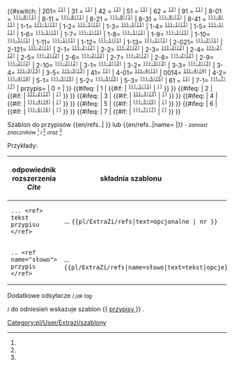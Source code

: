 <noinclude>{{pl/ExtraZi/inne strony|en= 
|pl=:template:extraZi/refs
}}</noinclude><includeonly><!--
 ~ ~ ~ ~ ~ ~ ~ ~ ~ ~ koment ~ ~ ~ ~ ~ ~ ~
--><!--
~ ~ ~ ~ ~ ~ ~ ~ ~ ~ początek  ~ ~ ~ ~ ~ ~ ~
-->{{#switch: <!--{{uc:-->{{{1<!--|-->}}}<!--}}--><!--
  --><!--| = --><!--
  --><!--{{{text|}}} --><!--
  -->|<!--
 -->201=<!-- bylo 100102 na 2-021
  --><span id="ref-2"></span><!--
  --><span title="odsyłacz do note-2 na dole"><!--
  --><sup><tt>[[#note-2|[1]]]</tt></sup></span><!--
 -->| 31 =<!--
  --><span id="ref-3"><!--opcjonalny tekst--></span><!--
  --><span title="odsyłacz do note-3 na dole"><!--
  --><sup><tt>[[#note-3|[1]]]</tt></sup></span><!--
 -->| 42 =<!--
  --><span id="ref-4"><!--opcjonalny tekst--></span><!--
  --><span title="odsyłacz do note-4 na dole"><!--
  --><sup><tt>[[#note-4|[2]]]</tt></sup></span><!--
 -->| 51 =<!--
  --><span id="ref-5"><!--opcjonalny tekst--></span><!--
  --><span title="odsyłacz do note-5 na dole"><!--
  --><sup><tt>[[#note-5|[1]]]</tt></sup></span><!--
 -->| 62 =<!--
  --><span id="ref-6"><!--opcjonalny tekst--></span><!--
  --><span title="odsyłacz do note-6 na dole"><!--
  --><sup><tt>[[#note-6|[2]]]</tt></sup></span><!--
 -->| 91 =<!--
  --><span id="ref-9"><!--opcjonalny tekst--></span><!--
  --><span title="odsyłacz do note-9 na dole"><!--
  --><sup><tt>[[#note-9|[1]]]</tt></sup></span><!--
 -->| 8-01 =<!--
  --><span id="ref-{{{name|}}}_8-0"><!--opcjonalny tekst--></span><!--
  --><span title="odsyłacz do note-{{{name|}}}-8 na dole"><!--
  --><sup><tt>[[#note-{{{name|}}}-8|[1]]]</tt></sup></span><!--
 -->| 8-11 =<!--
  --><span id="ref-{{{name|}}}_8-1"><!--opcjonalny tekst--></span><!--
  --><span title="odsyłacz do note-{{{name|}}}-8 na dole"><!--
  --><sup><tt>[[#note-{{{name|}}}-8|[1]]]</tt></sup></span><!--
 -->| 8-21 =<!--
  --><span id="ref-{{{name|}}}_8-2"><!--opcjonalny tekst--></span><!--
  --><span title="odsyłacz do note-{{{name|}}}-8 na dole"><!--
  --><sup><tt>[[#note-{{{name|}}}-8|[1]]]</tt></sup></span><!--
 -->| 8-31 =<!--
  --><span id="ref-{{{name|}}}_8-3"><!--opcjonalny tekst--></span><!--
  --><span title="odsyłacz do note-{{{name|}}}-8 na dole"><!--
  --><sup><tt>[[#note-{{{name|}}}-8|[1]]]</tt></sup></span><!--
 -->| 8-41 =<!--
  --><span id="ref-{{{name|}}}_8-4"><!--opcjonalny tekst--></span><!--
  --><span title="odsyłacz do note-{{{name|}}}-8 na dole"><!--
  --><sup><tt>[[#note-{{{name|}}}-8|[1]]]</tt></sup></span><!--
  -->|<!--
 -->1-1=<!--
  --><span id="ref-{{{name|}}}_1-1"><!--opcjonalny tekst--></span><!--
  --><span title="odsyłacz do note-{{{name|}}}-1.1 na dole"><!--
  --><sup><tt>[[#note-{{{name|}}}-1|[1]]]</tt></sup></span><!--
  -->|<!--
 -->1-2=<!--
  --><span id="ref-{{{name|}}}_1-2"><!--opcjonalny tekst--></span><!--
  --><span title="odsyłacz do note-{{{name|}}}-1.2 na dole"><!--
  --><sup><tt>[[#note-{{{name|}}}-1|[1]]]</tt></sup></span><!--
  -->|<!--
 -->1-3=<!--
  --><span id="ref-{{{name|}}}_1-3"><!--opcjonalny tekst--></span><!--
  --><span title="odsyłacz do note-{{{name|}}}-1.3 na dole"><!--
  --><sup><tt>[[#note-{{{name|}}}-1|[1]]]</tt></sup></span><!--
  -->|<!--
 -->1-4=<!--
  --><span id="ref-{{{name|}}}_1-4"><!--opcjo. tekst--></span><!--
  --><span title="odsyłacz do note-{{{name|}}}-1.4 na dole"><!--
  --><sup><tt>[[#note-{{{name|}}}-1|[1]]]</tt></sup></span><!--
  -->|<!--
 -->1-5=<!--
  --><span id="ref-{{{name|}}}_1-5"><!-- tekst--></span><!--
  --><span title="odsyłacz do note-{{{name|}}}-1 na dole"><!--
  --><sup><tt>[[#note-{{{name|}}}-1|[1]]]</tt></sup></span><!--
  -->|<!--
 -->1-6=<!--
  --><span id="ref-{{{name|}}}_1-6"></span><!--
  --><span title="odsyłacz do note-{{{name|}}}-1 na dole"><!--
  --><sup><tt>[[#note-{{{name|}}}-1|[1]]]</tt></sup></span><!--
  -->|<!--
 -->1-7=<!--
  --><span id="ref-{{{name|}}}_1-7"></span><!--
  --><span title="odsyłacz do note-{{{name|}}}-1 na dole"><!--
  --><sup><tt>[[#note-{{{name|}}}-1|[1]]]</tt></sup></span><!--
  -->|<!--
 -->1-8=<!--
  --><span id="ref-{{{name|}}}_1-8"></span><!--
  --><span title="odsyłacz do note-{{{name|}}}-1 na dole"><!--
  --><sup><tt>[[#note-{{{name|}}}-1|[1]]]</tt></sup></span><!--
  -->|<!--
 -->1-9=<!--
  --><span id="ref-{{{name|}}}_1-9"></span><!--
  --><span title="odsyłacz do note-{{{name|}}}-1 na dole"><!--
  --><sup><tt>[[#note-{{{name|}}}-1|[1]]]</tt></sup></span><!--
  -->|<!--
 -->1-10=<!--
  --><span id="ref-{{{name|}}}_1-10"></span><!--
  --><span title="odsyłacz do note-{{{name|}}}-1 na dole"><!--
  --><sup><tt>[[#note-{{{name|}}}-1|[1]]]</tt></sup></span><!--
  -->|<!--
 -->1-11=<!--
  --><span id="ref-{{{name|}}}_1-11"></span><!--
  --><span title="odsyłacz do note-{{{name|}}}-1 na dole"><!--
  --><sup><tt>[[#note-{{{name|}}}-1|[1]]]</tt></sup></span><!--
  -->|<!--
 -->1-12=<!--
  --><span id="ref-{{{name|}}}_1-12"></span><!--
  --><span title="odsyłacz do note-{{{name|}}}-1 na dole"><!--
  --><sup><tt>[[#note-{{{name|}}}-1|[1]]]</tt></sup></span><!--
  -->|<!--
 -->1-13=<!--
  --><span id="ref-{{{name|}}}_1-13"></span><!--
  --><span title="odsyłacz do note-{{{name|}}}-1 na dole"><!--
  --><sup><tt>[[#note-{{{name|}}}-1|[1]]]</tt></sup></span><!--
  -->|<!--
 -->2-021=<!--
  --><span id="ref-{{{name|}}}_2-0"><!--opcjonalny tekst--></span><!--
  --><span title="odsyłacz do note-{{{name|}}}-2 na dole"><!--
  --><sup><tt>[[#note-{{{name|}}}-2|[1]]]</tt></sup></span><!--
  -->|<!--
 -->2-121=<!--
  --><span id="ref-{{{name|}}}_2-1"><!--opcjonalny tekst--></span><!--
  --><span title="odsyłacz do note-{{{name|}}}-2 na dole"><!--
  --><sup><tt>[[#note-{{{name|}}}-2|[1]]]</tt></sup></span><!--
  -->|<!--
 -->2-1=<!--
  --><span id="ref-{{{name|}}}_2-1"><!--opcjonalny tekst--></span><!--
  --><span title="odsyłacz do note-{{{name|}}}-2 na dole"><!--
  --><sup><tt>[[#note-{{{name|}}}-2|[2]]]</tt></sup></span><!--
  -->|<!--
 -->2-2=<!--
  --><span id="ref-{{{name|}}}_2-2"><!--opcjonalny tekst--></span><!--
  --><span title="odsyłacz do note-{{{name|}}}-2 na dole"><!--
  --><sup><tt>[[#note-{{{name|}}}-2|[2]]]</tt></sup></span><!--
  -->|<!--
 -->2-3=<!--
  --><span id="ref-{{{name|}}}_2-3"><!--opcjonalny tekst--></span><!--
  --><span title="odsyłacz do note-{{{name|}}}-2 na dole"><!--
  --><sup><tt>[[#note-{{{name|}}}-2|[2]]]</tt></sup></span><!--
  -->|<!--
 -->2-4=<!--
  --><span id="ref-{{{name|}}}_2-4"></span><!--
  --><span title="odsyłacz do note-{{{name|}}}-2 na dole"><!--
  --><sup><tt>[[#note-{{{name|}}}-2|[2]]]</tt></sup></span><!--
  -->|<!--
 -->2-5=<!--
  --><span id="ref-{{{name|}}}_2-5"></span><!--
  --><span title="odsyłacz do note-{{{name|}}}-2 na dole"><!--
  --><sup><tt>[[#note-{{{name|}}}-2|[2]]]</tt></sup></span><!--
  -->|<!--
 -->2-6=<!--
  --><span id="ref-{{{name|}}}_2-6"></span><!--
  --><span title="odsyłacz do note-{{{name|}}}-2 na dole"><!--
  --><sup><tt>[[#note-{{{name|}}}-2|[2]]]</tt></sup></span><!--
  -->|<!--
 -->2-7=<!--
  --><span id="ref-{{{name|}}}_2-7"></span><!--
  --><span title="odsyłacz do note-{{{name|}}}-2 na dole"><!--
  --><sup><tt>[[#note-{{{name|}}}-2|[2]]]</tt></sup></span><!--
  -->|<!--
 -->2-8=<!--
  --><span id="ref-{{{name|}}}_2-8"></span><!--
  --><span title="odsyłacz do note-{{{name|}}}-2 na dole"><!--
  --><sup><tt>[[#note-{{{name|}}}-2|[2]]]</tt></sup></span><!--
  -->|<!--
 -->2-9=<!--
  --><span id="ref-{{{name|}}}_2-9"></span><!--
  --><span title="odsyłacz do note-{{{name|}}}-2 na dole"><!--
  --><sup><tt>[[#note-{{{name|}}}-2|[2]]]</tt></sup></span><!--
  -->|<!--
 -->2-10=<!--
  --><span id="ref-{{{name|}}}_2-10"></span><!--
  --><span title="odsyłacz do note-{{{name|}}}-2 na dole"><!--
  --><sup><tt>[[#note-{{{name|}}}-2|[2]]]</tt></sup></span><!--
  -->|<!--
 -->3-1=<!--
  --><span id="ref-{{{name|}}}_3-1"><!--opcjonalny tekst--></span><!--
  --><span title="odsyłacz do note-{{{name|}}}-3 na dole"><!--
  --><sup><tt>[[#note-{{{name|}}}-3|[3]]]</tt></sup></span><!--
  -->|<!--
 -->3-2=<!--
  --><span id="ref-{{{name|}}}_3-2"><!--opcjonalny tekst--></span><!--
  --><span title="odsyłacz do note-{{{name|}}}-3 na dole"><!--
  --><sup><tt>[[#note-{{{name|}}}-3|[3]]]</tt></sup></span><!--
  -->|<!--
 -->3-3=<!--
  --><span id="ref-{{{name|}}}_3-3"><!--opcjonalny tekst--></span><!--
  --><span title="odsyłacz do note-{{{name|}}}-3 na dole"><!--
  --><sup><tt>[[#note-{{{name|}}}-3|[3]]]</tt></sup></span><!--
 -->|<!--
  -->3-4=<!--
  --><span id="ref-{{{name|}}}_3-4"><!--opcjonalny tekst--></span><!--
  --><span title="odsyłacz do note-{{{name|}}}-3 na dole"><!--
  --><sup><tt>[[#note-{{{name|}}}-3|[3]]]</tt></sup></span><!--
  -->|<!--
 -->3-5=<!--
  --><span id="ref-{{{name|}}}_3-5"><!--opcjonalny tekst--></span><!--
  --><span title="odsyłacz do note-{{{name|}}}-3 na dole"><!--
  --><sup><tt>[[#note-{{{name|}}}-3|[3]]]</tt></sup></span><!--
  -->|<!--
 -->41=<!--
  --><span id="ref-4"><!--opcjonalny tekst--></span><!--
  --><span title="odsyłacz do note-4 na dole"><!--
  --><sup><tt>[[#note-4|[1]]]</tt></sup></span><!--
  -->| <!--
 -->4-01=<!--
  --><span id="ref-{{{name|}}}_4-0"><!-- tekst--></span><!--
  --><span title="odsyłacz do note-{{{name|}}}-4 na dole"><!--
  --><sup><tt>[[#note-{{{name|}}}-4|[1]]]</tt></sup></span><!--
  -->| <!--
 --><!--004=--><!--
  --><!--<span id="ref-{{{name|}}}_4-0">--><!--opcjonalny tekst--><!--</span>--><!--
  --><!--<span title="odsyłacz do note-{{{name|}}}-4 na dole">--><!--
  --><!--<sup><tt>[[#note-{{{name|}}}-4|[4]]]</tt></sup></span>--><!--
  --><!--| --><!--
 -->0014=<!--
  --><span id="ref-{{{name|}}}_4-1"><!--opcjonalny tekst--></span><!--
  --><span title="odsyłacz do note-{{{name|}}}-4 na dole"><!--
  --><sup><tt>[[#note-{{{name|}}}-4|[4]]]</tt></sup></span><!--
  -->| <!--
 -->4-2=<!--
  --><span id="ref-{{{name|}}}_4-2"><!--opcjonalny tekst--></span><!--
  --><span title="odsyłacz do note-{{{name|}}}-4 na dole"><!--
  --><sup><tt>[[#note-{{{name|}}}-4|[4]]]</tt></sup></span><!--
  -->| <!--
 -->5-1=<!--
  --><span id="ref-{{{name|}}}_5-1"><!--opcjonalny tekst--></span><!--
  --><span title="odsyłacz do note-{{{name|}}}-5 na dole"><!--
  --><sup><tt>[[#note-{{{name|}}}-5|[5]]]</tt></sup></span><!--
  -->| <!--
 -->5-2=<!--
  --><span id="ref-{{{name|}}}_5-2"><!--opcjonalny tekst--></span><!--
  --><span title="odsyłacz do note-{{{name|}}}-5 na dole"><!--
  --><sup><tt>[[#note-{{{name|}}}-5|[5]]]</tt></sup></span><!--
  -->| <!--
 -->5-3=<!--
  --><span id="ref-{{{name|}}}_5-3"><!--opcjonalny tekst--></span><!--
  --><span title="odsyłacz do note-{{{name|}}}-5 na dole"><!--
  --><sup><tt>[[#note-{{{name|}}}-5|[5]]]</tt></sup></span><!--
 -->| 61 =<!--
  --><span id="ref-6"><!--opcjonalny tekst--></span><!--
  --><span title="odsyłacz do note-6 na dole"><!--
  --><sup><tt>[[#note-6|[1]]]</tt></sup></span><!--
  -->| <!--
 -->7-1=<!--
  --><span id="ref-{{{name|}}}_7-1"><!--opcjonalny tekst--></span><!--
  --><span title="odsyłacz do note-{{{name|}}}-7 na dole"><!--
  --><sup><tt>[[#note-{{{name|}}}-7|[7]]]</tt></sup></span><!--
  -->| <!--
 --> przypis={{{text|}}}<!--
  -->| <!--
 --> 0 ={{{text|}}}<!--
 -->| <!--
 --> <!--{{{text|}}}--> <!--
--> }}<!--

--><!--{{#if: {{{przypis|}}} <!--
 --><!-- | <!--
 --><!-- {{{text|}}} <!--
 --><!-- | <!--
--><!-- }} <!--

-->{{#ifeq: {{{1|}}} <!--
 --> | <!--
 --> 1 <!--
 --> | <!--
 -->{{#if: {{{name|}}} <!--
  --> |<!--
  --><span id="ref-{{{name|}}}_1-0"><!--opcjonalny tekst--></span><!--
  --><span title="odsyłacz do note-{{{name|}}}-1 na dole"><!--
  --><sup><tt>[[#note-{{{name|}}}-1|[1]]]</tt></sup></span><!--
  -->|<!--
  --><span id="ref-1"><!--opcjonalny tekst--></span><!--
  --><span title="odsyłacz do note-1 na dole"><!--
  --><sup><tt>[[#note-1|[{{{1|}}}]]]</tt></sup></span><!--
 -->}} <!--
--> }}<!--

-->{{#ifeq: {{{1|}}} <!--
 --> | <!--
 --> 2 <!--
 --> | <!--
 -->{{#if: {{{name|}}} <!--
  -->|<!--
  --><span id="ref-{{{name|}}}_2-0"><!--opcjonalny tekst--></span><!--
  --><span title="odsyłacz do note-{{{name|}}}-2.0 na dole"><!--
  --><sup><tt>[[#note-{{{name|}}}-2|[2]]]</tt></sup></span><!--
  -->|<!--
  --><span id="ref-2"><!--opcjonalny tekst--></span><!--
  --><span title="odsyłacz do note-2 na dole"><!--
  --><sup><tt>[[#note-2|[{{{1|}}}]]]</tt></sup></span><!--
 -->}} <!--
--> }}<!--

-->{{#ifeq: {{{1|}}} <!--
 --> | <!--
 --> 3 <!--
 --> | <!--
 -->{{#if: {{{name|}}} <!--
  -->|<!--
  --><span id="ref-{{{name|}}}_3-0"><!--opcjonalny tekst--></span><!--
  --><span title="odsyłacz do note-{{{name|}}}-3.0 na dole"><!--
  --><sup><tt>[[#note-{{{name|}}}-3|[3]]]</tt></sup></span><!--
  -->|<!--
  --><span id="ref-3"><!--opcjonalny tekst--></span><!--
  --><span title="odsyłacz do note-3 na dole"><!--
  --><sup><tt>[[#note-3|[{{{1|}}}]]]</tt></sup></span><!--
 -->}} <!--
--> }}<!--

-->{{#ifeq: {{{1|}}} <!--
 --> | <!--
 --> 4 <!--
 --> | <!--
 -->{{#if: {{{name|}}} <!--
  -->|<!--
  --><span id="ref-{{{name|}}}_4-0"><!--opcjonalny tekst--></span><!--
  --><span title="odsyłacz do note-{{{name|}}}-4.0 na dole"><!--
  --><sup><tt>[[#note-{{{name|}}}-4|[4]]]</tt></sup></span><!--
  -->|<!--
  --><span id="ref-4"><!--opcjonalny tekst--></span><!--
  --><span title="odsyłacz do note-4 na dole"><!--
  --><sup><tt>[[#note-4|[{{{1|}}}]]]</tt></sup></span><!--
 -->}} <!--
--> }}<!--

-->{{#ifeq: {{{1|}}} <!--
 --> | <!--
 --> 5 <!--
 --> | <!--
 -->{{#if: {{{name|}}} <!--
  -->|<!--
  --><span id="ref-{{{name|}}}_5-0"><!--opcjonalny tekst--></span><!--
  --><span title="odsyłacz do note-{{{name|}}}-5<!--.0--> na dole"><!--
  --><sup><tt>[[#note-{{{name|}}}-5|[5]]]</tt></sup></span><!--
  -->|<!--
  --><span id="ref-5"><!--opcjonalny tekst--></span><!--
  --><span title="odsyłacz do note-5 na dole"><!--
  --><sup><tt>[[#note-5|[{{{1|}}}]]]</tt></sup></span><!--
 -->}} <!--
--> }}<!--

-->{{#ifeq: {{{1|}}} <!--
 --> | <!--
 --> 6 <!--
 --> | <!--
 -->{{#if: {{{name|}}} <!--
  -->|<!--
  --><span id="ref-{{{name|}}}_6-0"><!--opcjonalny tekst--></span><!--
  --><span title="odsyłacz do note-{{{name|}}}-6<!--.0--> na dole"><!--
  --><sup><tt>[[#note-{{{name|}}}-6|[6]]]</tt></sup></span><!--
  -->|<!--
  --><span id="ref-6"><!--opcjonalny tekst--></span><!--
  --><span title="odsyłacz do note-6 na dole"><!--
  --><sup><tt>[[#note-6|[{{{1|}}}]]]</tt></sup></span><!--
 -->}} <!--
--> }}<!--

-->{{#ifeq: {{{1|}}} <!--
 --> | <!--
 --> 7 <!--
 --> | <!--
 -->{{#if: {{{name|}}} <!--
  -->|<!--
  --><span id="ref-{{{name|}}}_7-0"><!--opcjonalny tekst--></span><!--
  --><span title="odsyłacz do note-{{{name|}}}-7<!--.0--> na dole"><!--
  --><sup><tt>[[#note-{{{name|}}}-7|[7]]]</tt></sup></span><!--
  -->|<!--
  --><span id="ref-7"><!--opcjonalny tekst--></span><!--
  --><span title="odsyłacz do note-7 na dole"><!--
  --><sup><tt>[[#note-7|[{{{1|}}}]]]</tt></sup></span><!--
 -->}} <!--
--> }}<!--

--><!--
--></includeonly><noinclude>

Szablon do przypisów <nowiki>{{en/refs..| }}</nowiki> lub <nowiki>{{en/refs..|name= |}}</nowiki> <small>''- zamiast znaczników'' <ref> </ref> ''i'' <ref name=""> </ref> ''oraz'' <ref name="słowo"/></small>


Przykłady:
{| 
!odpowiednik rozszerzenia ''Cite'' !! składnia szablonu &nbsp; &nbsp; &nbsp; &nbsp; &nbsp; &nbsp; &nbsp; &nbsp; &nbsp; !! efekt wizualny &nbsp; &nbsp;  
|-
|style=vertical-align:<!--bottom-->middle |<!--<code>--><pre>... <ref> tekst przypisu </ref></pre><!--</code>-->
|style=vertical-align:middle<!--bottom--> |... <code><nowiki>{{pl/ExtraZi/refs|text=opcjonalne |  nr }}</nowiki></code> 
|style=vertical-align:middle<!--top--> |JAKIŚ TEKST {{pl/ExtraZi/refs|text=PRZYPIS|1}} 
|- 
|<pre>.. <ref name="słowo"> przypis </ref></pre>||style=vertical-align:middle|...<code><nowiki>{{pl/ExtraZi/refs|name=słowo|text=tekst|opcje}}</nowiki></code> ||style=vertical-align:middle |...TEKSTY{{pl/ExtraZi/refs|name=słowo|text=przypis|2}}
|}

<!-- <ref name="slowo"/> #cite_note-cargotype-1 #cite_ref-cargotype_1-1 -->

Dodatkowe odsyłacze <small>''( jak tag'' <references /> '')''</small> do odniesień wskazuje szablon <nowiki>{{</nowiki> [[Template:pl/ExtraZi/przypisy| przypisy ]] <nowiki>}}</nowiki> .
 
{{pl/Informacja|Podstawione opcje mogą tworzyć listę z różnym wykazem 	[https://www.wikipedia.org/wiki/Template:Reflist linków] etc}}

[[Category:pl/User/Extrazi/szablony]]
</noinclude>